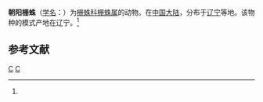 {{Speciesbox
| taxon = Hahnia chaoyangensis
| binomial_authority = (Zhu et Zhu, 1983)<ref name='id14009'>{{cite web| url =http://www.bioinfo.cn/db05/BjdwSpecies.php?action=view&id=14009| title =朝阳栅蛛| work =《中国动物物种编目数据库》| publisher =中国科学院微生物研究所| author =中国科学院动物研究所| accessdate =2009-04-28| deadurl =yes| archiveurl =https://web.archive.org/web/20160305030101/http://www.bioinfo.cn/db05/BjdwSpecies.php?action=view&id=14009| archivedate =2016-03-05}}</ref>
}}

'''朝阳栅蛛'''（[[学名|学名]]：{{lang|la|''Hahnia chaoyangensis''}}）为[[栅蛛科|栅蛛科]][[栅蛛属|栅蛛属]]的动物。在[[中国大陆|中国大陆]]，分布于[[辽宁|辽宁]]等地。该物种的模式产地在辽宁。<ref name='id14009'/>

== 参考文献 ==
{{reflist}}

{{taxonbar}}
[[Category:_1983年描述的动物|C]]
[[Category:栅蛛属|C]]